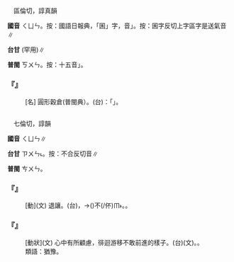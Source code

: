 
=={{ruby|囷|ㄑㄩㄣ}}==

　區倫切，諄真韻

'''國音''' <rt>ㄑㄩㄣ</rt>。按：國語日報典，「囷」字，音{{ruby|「|ㄐㄩㄣ}}」。按：囷字反切上字區字是送氣音∥

'''台甘''' {{ruby|(文)|ㄎㄨㄣˋ}}{{ruby|、|ㄎㄨㄣˊ}}(罕用)∥

'''普閩''' <rt>ㄎㄨㄣ</rt>。按：十五音{{ruby|「|ㄎㄨㄣ}}」。

    

==='''『{{ruby|囷|ㄑㄩㄣ}}』'''===
: [名] 圓形穀倉(普閩典）。(台){{ruby|按|ㄢ˪}}：{{ruby|台|ㄉㄞˊ}}{{ruby|語|ㆣㄨˋ}}{{ruby|/|ㆣㄧˋ}}「{{ruby|鼓|ㄍㆦˋ}}{{ruby|亭|ㄉㄧㄥˊ}}{{ruby|畚|ㄅㄨㄣˋ}}{{ruby|→|ㄅㄨㄣ˫}}」{{ruby|之|ㄐㄧ}}{{ruby|類|ㄌㄨㄧ˫}}。
    

=={{ruby|逡|ㄑㄩㄣ}}==

　七倫切，諄韻

'''國音''' <rt>ㄑㄩㄣ</rt>∥

'''台甘''' <rt>ㄗㄨㄣ˪</rt>。按：不合反切音∥

'''普閩''' <rt>ㄘㄨㄣ</rt>。

    

==='''『{{ruby|逡|ㄑㄩㄣ}}』'''===
: [動](文) 退讓。(台){{ruby|倒|ㄉㄜ˪}}{{ruby|退|ㄊㄨㆤ˪}}{{ruby|/|ㄊㆤ˪}}，→({{ruby|心|ㄒㄧㆬ}}{{ruby|內|ㄌㄞ˫}}{{ruby|感|ㄍㆰˋ}}{{ruby|覺|ㄍㄚㆶ}}{{ruby|歹|ㄆㄞˋ}}{{ruby|勢|ㄙㆤ˪}})不(/伓)<rt>ㆬ˫</rt>{{ruby|敢|ㄍㆩˋ}}{{ruby|進|ㄐㄧㄣ˪}}{{ruby|前|ㄐㄧㄥˊ}}。{{ruby|頓|ㄉㄨㄣ˪}}{{ruby|<mark>&#xf90c1;</mark>|ㄉㆥˊ}}{{ruby|一|ㄐㄧㆵ ͘}}{{ruby|下|·ㆤ˫}}。
    

==='''『{{ruby|逡|ㄑㄩㄣ}}{{ruby|巡|ㄒㄩㄣˊ}}』'''===
: [動狀](文) 心中有所顧慮，徘迴游移不敢前進的樣子。(台){{ruby|逡|ㄘㄨㄣ}}{{ruby|巡|ㄙㄨㄣˊ}}(文)。{{ruby|躊|ㄉㄧㄨˊ}}{{ruby|躇|ㄉㄨˊ}}{{ruby|/|ㄉㄧˊ}}。
:類語：猶豫。
:
    
